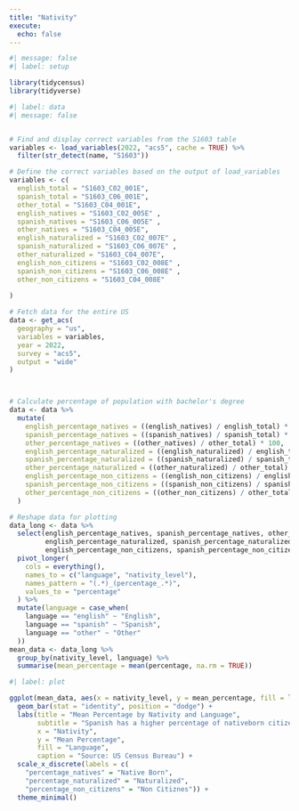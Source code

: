 ```yaml
---
title: "Nativity"
execute: 
  echo: false
---
```


```r
#| message: false
#| label: setup

library(tidycensus)
library(tidyverse)
```


```r
#| label: data
#| message: false


# Find and display correct variables from the S1603 table
variables <- load_variables(2022, "acs5", cache = TRUE) %>%
  filter(str_detect(name, "S1603"))

# Define the correct variables based on the output of load_variables
variables <- c(
  english_total = "S1603_C02_001E",   
  spanish_total = "S1603_C06_001E",   
  other_total = "S1603_C04_001E",     
  english_natives = "S1603_C02_005E" ,
  spanish_natives = "S1603_C06_005E" , 
  other_natives = "S1603_C04_005E", 
  english_naturalized = "S1603_C02_007E" ,
  spanish_naturalized = "S1603_C06_007E" , 
  other_naturalized = "S1603_C04_007E", 
  english_non_citizens = "S1603_C02_008E" ,
  spanish_non_citizens = "S1603_C06_008E" , 
  other_non_citizens = "S1603_C04_008E"
 
)

# Fetch data for the entire US
data <- get_acs(
  geography = "us",
  variables = variables,
  year = 2022,
  survey = "acs5",
  output = "wide"
)



# Calculate percentage of population with bachelor's degree
data <- data %>%
  mutate(
    english_percentage_natives = ((english_natives) / english_total) * 100,
    spanish_percentage_natives = ((spanish_natives) / spanish_total) * 100,
    other_percentage_natives = ((other_natives) / other_total) * 100,
    english_percentage_naturalized = ((english_naturalized) / english_total) * 100,
    spanish_percentage_naturalized = ((spanish_naturalized) / spanish_total) * 100,
    other_percentage_naturalized = ((other_naturalized) / other_total) * 100,
    english_percentage_non_citizens = ((english_non_citizens) / english_total) * 100,
    spanish_percentage_non_citizens = ((spanish_non_citizens) / spanish_total) * 100,
    other_percentage_non_citizens = ((other_non_citizens) / other_total) * 100
  )

# Reshape data for plotting
data_long <- data %>%
  select(english_percentage_natives, spanish_percentage_natives, other_percentage_natives, 
         english_percentage_naturalized, spanish_percentage_naturalized, other_percentage_naturalized, 
         english_percentage_non_citizens, spanish_percentage_non_citizens, other_percentage_non_citizens) %>%
  pivot_longer(
    cols = everything(), 
    names_to = c("language", "nativity_level"), 
    names_pattern = "(.*)_(percentage_.*)",
    values_to = "percentage"
  ) %>%
  mutate(language = case_when(
    language == "english" ~ "English",
    language == "spanish" ~ "Spanish",
    language == "other" ~ "Other"
  ))
mean_data <- data_long %>%
  group_by(nativity_level, language) %>%
  summarise(mean_percentage = mean(percentage, na.rm = TRUE))
```

```r
#| label: plot

ggplot(mean_data, aes(x = nativity_level, y = mean_percentage, fill = language)) +
  geom_bar(stat = "identity", position = "dodge") +
  labs(title = "Mean Percentage by Nativity and Language",
       subtitle = "Spanish has a higher percentage of nativeborn citizens than Other",
       x = "Nativity",
       y = "Mean Percentage",
       fill = "Language", 
       caption = "Source: US Census Bureau") +
  scale_x_discrete(labels = c(
    "percentage_natives" = "Native Born",
    "percentage_naturalized" = "Naturalized",
    "percentage_non_citizens" = "Non Citiznes")) +
  theme_minimal()
```


